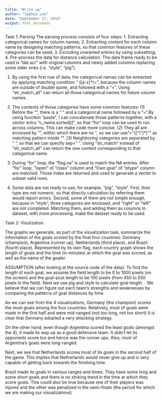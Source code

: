 ```yaml
---
title: "Write up"
author: "Sophie Lee"
date: "September 17, 2014"
output: html_document
---
```

Task 1: Parsing
The parsing process consists of four steps: 1. Extracting categorical names for column names; 2. Extracting content for each column name by designing matching patterns, so that common features of these categories can be used; 3. Excluding unwanted entries by using subsetting; 4. Pre-process the data for distance calculation. The data frame ready to be used is "dat.scr" with original columns and newly added columns replacing some older ones (i.e. "style", "pig").

1.
By using the first row of data, the categorical names can be extracted by applying matching condition “ ([a-z]*)=”, because the column names are outside of double quote, and followed with a “=”. Using “str_match_all” can return all those categorical names for future column names.

2.
The contents of those categories have some common features: (1) Before the “”, there is a “ “ and a categorical name followed by a “=”.By using function “paste”, I can concatenate those patterns together, with a vector entry “c_name.sorted[i]”, so that “for” loop can be used to run across columns. This can make code more concise. (2) They all are enclosed by “”, within which there are no “, so we can use "=\"([^\"]*)\"" as matching pattern inside “”. (3) Neighboring categories are separated by “ “, so that we can specify sep=” “. Using “str_match” instead of “str_match_all” can return the one content corresponding to that categorical name. 

3.
During “for” loop, the “flag.na” is used to match the NA entries. After “for” loop, “ispen” of “class” column and “Own goal” of “ptype” column are matched. Those index are returned and used to generate a vector to subset valid rows. 

4. Some data are not ready to use, for example, “pig”, “style”. First, their type are not numeric, so that directly calculation by referring them would report errors. Second, some of them are not simple enough, because in “style”, three categories are enclosed, and “right” or “left” are not completed. Matching them, and adding them as columns to dataset, with more processing, make the dataset ready to be used.  


Task 2: Visulization

The graphs we generate, as part of the visualization task, summarize the information of the goals scored by the final four countries: Germany (champion), Argentina (runner up), Netherlands (third place), and Brazil (fourth place). Represented by its own flag, each country graph shows the length of goals and the time (in minutes) at which the goal was scored, as well as the name of the goaler.

ASSUMPTION (after looking at the source code of the data): To find the length of each goal, we assume the field length to be 0 to 1000 pixels (on the screen) and the goal-post length to be 100 pixels (from 450 to 550 pixels in the field). Next we use pig and style to calculate goal length.
. 
We believe that we can figure out each team’s strengths and weaknesses by comparing the patterns of goal distances by time. 

As we can see from the 4 visualizations, Germany (the champion) scores the most goals among the four countries. Relatively, most of goals were made in the first half and were mid-ranged (not too long, not too short) It is clear that Germany adopted a very attacking strategy.

On the other hand, even though Argentina scored the least goals (amongst the 4), it made its way up as a good defensive team. It didn’t let its opponents score too and hence was the runner ups. Also, most of Argentina’s goals were long-ranged.

Next, we see that Netherlands scores most of its goals in the second half of the game. This implies that Netherlands would never give up and is very capable of getting back towards the finishing time.

Brazil made its goals in various ranges and times. They have some long and some short goals and there is no striking trend in the time at which they score goals. This could also be true because one of their players was injured and the other was penalized in the semi-finals (the period for which we are making our visualizations)




```r

```

